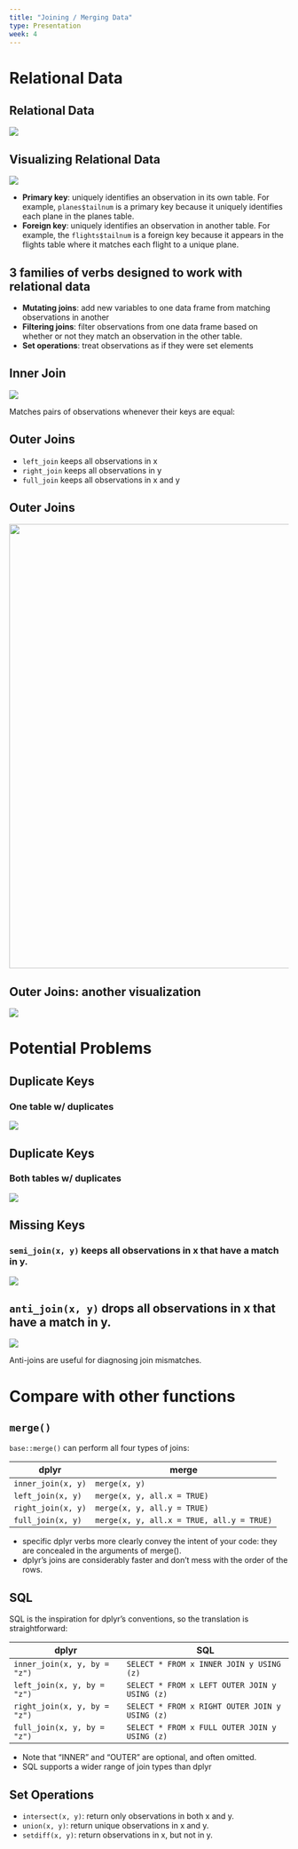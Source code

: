 ```yaml
---
title: "Joining / Merging Data"
type: Presentation
week: 4
---
```


# Relational Data

## Relational Data

![](http://r4ds.had.co.nz/diagrams/relational-nycflights.png)

## Visualizing Relational Data

![](http://r4ds.had.co.nz/diagrams/join-setup.png)

* **Primary key**: uniquely identifies an observation in its own table. For example, `planes$tailnum` is a primary key because it uniquely identifies each plane in the planes table.
* **Foreign key**: uniquely identifies an observation in another table. For example, the `flights$tailnum` is a foreign key because it appears in the flights table where it matches each flight to a unique plane.

## 3 families of verbs designed to work with relational data

* **Mutating joins**: add new variables to one data frame from matching observations in another
* **Filtering joins**: filter observations from one data frame based on whether or not they match an observation in the other table.
* **Set operations**: treat observations as if they were set elements



## Inner Join
![](http://r4ds.had.co.nz/diagrams/join-inner.png)

Matches pairs of observations whenever their keys are equal:

## Outer Joins

* `left_join` keeps all observations in x
* `right_join` keeps all observations in y
* `full_join` keeps all observations in x and y

## Outer Joins
<img src="http://r4ds.had.co.nz/diagrams/join-outer.png" height="800p">

## Outer Joins: another visualization

![](http://r4ds.had.co.nz/diagrams/join-venn.png)

# Potential Problems

## Duplicate Keys
### One table w/ duplicates
![](http://r4ds.had.co.nz/diagrams/join-one-to-many.png)

## Duplicate Keys
### Both tables w/ duplicates
![](http://r4ds.had.co.nz/diagrams/join-many-to-many.png)

## Missing Keys
### `semi_join(x, y)` keeps all observations in x that have a match in y.

![](http://r4ds.had.co.nz/diagrams/join-semi.png)

## `anti_join(x, y)` drops all observations in x that have a match in y.

![](http://r4ds.had.co.nz/diagrams/join-anti.png)

Anti-joins are useful for diagnosing join mismatches.

# Compare with other functions

## `merge()`

`base::merge()` can perform all four types of joins:

dplyr              | merge
-------------------|-------------------------------------------
`inner_join(x, y)` | `merge(x, y)`
`left_join(x, y)`  | `merge(x, y, all.x = TRUE)`
`right_join(x, y)` | `merge(x, y, all.y = TRUE)`
`full_join(x, y)`  | `merge(x, y, all.x = TRUE, all.y = TRUE)`

* specific dplyr verbs more clearly convey the intent of your code: they are concealed in the arguments of <span class="bullet_code">merge()</span>.
* dplyr's joins are considerably faster and don't mess with the order of the rows.

## SQL

SQL is the inspiration for dplyr's conventions, so the translation is straightforward:

dplyr                        | SQL
-----------------------------|-------------------------------------------
`inner_join(x, y, by = "z")` | `SELECT * FROM x INNER JOIN y USING (z)`
`left_join(x, y, by = "z")`  | `SELECT * FROM x LEFT OUTER JOIN y USING (z)`
`right_join(x, y, by = "z")` | `SELECT * FROM x RIGHT OUTER JOIN y USING (z)`
`full_join(x, y, by = "z")`  | `SELECT * FROM x FULL OUTER JOIN y USING (z)`


* Note that "INNER" and "OUTER" are optional, and often omitted.
* SQL supports a wider  range of join types than dplyr

## Set Operations

* `intersect(x, y)`: return only observations in both x and y.
* `union(x, y)`: return unique observations in x and y.
* `setdiff(x, y)`: return observations in x, but not in y.
